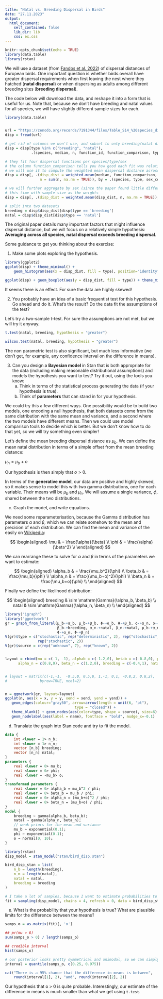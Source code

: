 ```yaml
---
title: "Natal vs. Breeding Dispersal in Birds"
date: "27.11.2023"
output: 
  html_document:
    self_contained: false
    lib_dir: lib
    css: ex.css
---
```


```r
knitr::opts_chunk$set(echo = TRUE)
library(data.table)
library(rstan)

```

We will use a dataset (from [Fandos et al. 2022](https://besjournals.onlinelibrary.wiley.com/doi/full/10.1111/1365-2656.13838)) of dispersal distances of European birds. One important question is whether birds overall have greater dispersal requirements when first leaving the nest where they hatched (**natal dispersal**) or when dispersing as adults among different breeding sites (**breeding dispersal**).

The code below will download the data, and reshape it into a form that is useful for us. Note that, because we don't have breeding and natal values for all species, we will have slightly different sample sizes for each.

```r
library(data.table)


url = "https://zenodo.org/records/7191344/files/Table_S14_%20species_dispersal_distances_v1_0_2.csv?download=1"
disp = fread(url)

# get rid of columns we won't use, and subset to only breeding/natal dispersal
disp = disp[type %in% c("breeding", "natal"), 
			.(species, median, n, function_id, function_comparison, type, sex_code)]

# they fit four dispersal functions per species/type/sex
# the column function_comparison tells you how good each fit was relative to the others
# we will use it to compute the weighted mean dispersal distance across the different models
disp = disp[, .(disp_dist = weighted.mean(median, function_comparison, na.rm - TRUE), 
				n = sum(n, na.rm = TRUE)), by = .(species, type, sex_code)]

# we will further aggregate by sex (since the paper found little difference among sexes)
# this time with sample size as the weights
disp = disp[, .(disp_dist = weighted.mean(disp_dist, n, na.rm = TRUE)), by = .(species, type)]

# split into two datasets
breeding = disp$disp_dist[disp$type == 'breeding']
natal = disp$disp_dist[disp$type == 'natal']
```

The original paper details many important factors that might influence dispersal distance, but we will focus on a relatively simple hypothesis: **Averaging across all species, natal dispersal exceeds breeding dispersal**.

Some guidance to get you thinking about the exercise:

1. Make some plots exploring the hypothesis.

:::: {.soln}
```r
library(ggplot2)
ggplot(disp) + theme_minimal() + 
	geom_histogram(aes(x = disp_dist, fill = type), position="identity", alpha = 0.5, bins = 30)

ggplot(disp) + geom_boxplot(aes(y = disp_dist, fill = type)) + theme_minimal() + ylab("Dispersal Distance (km)")
```

It seems there is an effect. For sure the data are highly skewed!

::::

2. You probably have an idea of a basic frequentist test for this hypothesis. Go ahead and do it. What's the result? Do the data fit the assumptions of the test?

:::: {.soln}

Let's try a two-sample t-test. For sure the assumptions are not met, but we will try it anyway.

``` r
t.test(natal, breeding, hypothesis = "greater")

wilcox.test(natal, breeding, hypothesis = "greater")
```

The non parametric test is also significant, but much less informative (we don't get, for example, any confidence interval on the difference in means).

::::

3. Can you design a **Bayesian model** in Stan that is both appropriate for the data (including making reasonable distributional assumptions) and models the hypothesis you want to test? Try it out, using the tools you know:
	a. Think in terms of the statistical process generating the data (if your hypothesis is true).
	b. Think of **parameters** that can stand in for your hypothesis.
	
::: {.soln}

We could try this a few different ways. One possibility would be to build two models, one encoding a null hypothesis, that both datasets come from the same distribution with the same mean and variance, and a second where the two models have different means. Then we could use model comparison tools to decide which is better. But we don't know how to do that yet, so we will try something even simpler!

Let's define the mean breeding dispersal distance as $\mu_b$. We can define the mean natal distribution in terms of a simple offset from the mean breeding distance:

$\mu_n = \mu_b + o$

Our hypothesis is then simply that $o > 0$.

In terms of the **generative model**, our data are positive and highly skewed, so it makes sense to model this with two gamma distributions, one for each variable. Their means will be $\mu_b$ and $\mu_n$. We will assume a single variance, $\phi$, shared between the two distributions.

:::
	
|    c. Graph the model, and write equations.
	
:::: {.soln}

We need some reparameterisation, because the Gamma distribution has parameters $\alpha$ and $\beta$, which we can relate somehow to the mean and precision of each distribution. We can find the mean and variance of the easily on [Wikipedia](https://en.wikipedia.org/wiki/Gamma_distribution):

$$
\begin{aligned}
\mu & = \frac{\alpha}{\beta} \\
\phi & = \frac{\alpha}{\beta^2} \\
\end{aligned}
$$

We can rearrange these to solve for $\alpha$ and $\beta$ in terms of the parameters we want to estimate:


$$
\begin{aligned}
\alpha_b & = \frac{\mu_b^2}{\phi} \\
\beta_b & = \frac{\mu_b}{\phi} \\
\alpha_n & = \frac{(\mu_b+o)^2}{\phi} \\
\beta_n & = \frac{\mu_b+o}{\phi} \\
\end{aligned}
$$


Finally we define the likelihood distribution:

$$
\begin{aligned}
breeding & \sim \mathrm{Gamma}(\alpha_b, \beta_b) \\
natal & \sim \mathrm{Gamma}(\alpha_n, \beta_n) \\
\end{aligned}
$$


```r
library("igraph")
library("ggnetwork")
gr = graph_from_literal(μ_b-+α_b, μ_b-+β_b, Φ-+α_b, Φ-+β_b, o-+α_n, o-+β_n, α_b-+breeding, 
						β_b-+breeding, α_n-+natal, β_n-+natal, μ_b-+α_n, μ_b-+β_n,
						Φ-+α_n, Φ-+β_n)
V(gr)$type = c("stochastic", rep("deterministic", 2), rep("stochastic", 2), rep("deterministic", 2),
			   rep("stochastic", 2))
V(gr)$source = c(rep("unknown", 7), rep("known", 2))


layout = rbind(mu = c(-1, -1), alphab = c(-1.2,0), betab = c(-0.8,0), phi = c(0,-1), o = c(1,-1),
	  alpha_n = c(0.8,0), beta_n = c(1.2,0), breeding = c(-0.4,1), natal = c(0.4,1))


# layout = matrix(c(-1,-1,  -0.5,0, 0.5,0, 1,-1, 0,1, -0.8,2, 0.8,2), 
# 				byrow=TRUE, ncol=2)


n = ggnetwork(gr, layout=layout)
ggplot(n, aes(x = x, y = y, xend = xend, yend = yend)) + 
   geom_edges(colour="gray50", arrow=arrow(length = unit(6, "pt"), 
   								type = "closed")) + 
   theme_blank() + geom_nodes(aes(color=type, shape = source), size=6) + 
   geom_nodelabel(aes(label = name), fontface = "bold", nudge_x=-0.1)
```

::::
	
|    d. Translate the graph into Stan code and try to fit the model.

::::{.soln}

```stan
data {
	int <lower = 1> n_b;
	int <lower = 1> n_n;
	vector [n_b] breeding;
	vector [n_n] natal;
}
parameters {
	real <lower = 0> mu_b;
	real <lower = 0> phi;
	real <lower = -mu_b> o;
}
transformed parameters {
	real <lower = 0> alpha_b = mu_b^2 / phi;
	real <lower = 0> beta_b = mu_b / phi;
	real <lower = 0> alpha_n = (mu_b+o)^2 / phi;
	real <lower = 0> beta_n = (mu_b+o) / phi;
}
model {
	breeding ~ gamma(alpha_b, beta_b);
	natal ~ gamma(alpha_n, beta_n);
	// weak priors for the mean and variance
	mu_b ~ exponential(0.1);
	phi ~ exponential(0.1);
	o ~ normal(0, 10);
}
```

```r
library(rstan)
disp_model = stan_model("stan/bird_disp.stan")
```

```r
bird_disp_stan = list(
	n_b = length(breeding),
	n_n = length(natal),
	natal = natal,
	breeding = breeding
)

# I take a lot of samples, because I want to estimate probabilities to a few decimal places
fit = sampling(disp_model, chains = 4, refresh = 0, data = bird_disp_stan, iter = 8000)

```

::::

|    e. What is the probability that your hypothesis is true? What are plausible limits for the difference between the means?

::::{.soln}
	
```r
samps_o = as.matrix(fit)[, 'o']

## pr(mu > 0)
sum(samps_o > 0) / length(samps_o)

## credible interval
hist(samps_o)

# our posterior looks pretty symmetrical and unimodal, so we can simply make a quantile interval
interval = quantile(samps_o, c(0.25, 0.975))

cat("There is a 95% chance that the difference in means is between", 
	round(interval[1], 2), "and", round(interval[2], 2))
```

Our hypothesis that o > 0 is quite probable. Interestingly, our estimate of the difference in means is much smaller than what we get using `t.test`.

::::

